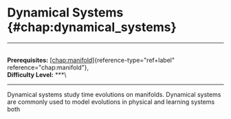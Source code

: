 # Dynamical Systems \{#chap:dynamical_systems\}

------------------------------------------------------------------------

\
**Prerequisites:**
[\[chap:manifold\]](#chap:manifold)\{reference-type="ref+label"
reference="chap:manifold"\},\
**Difficulty Level:** \*\*\*\

------------------------------------------------------------------------

Dynamical systems study time evolutions on manifolds. Dynamical systems
are commonly used to model evolutions in physical and learning systems
both
